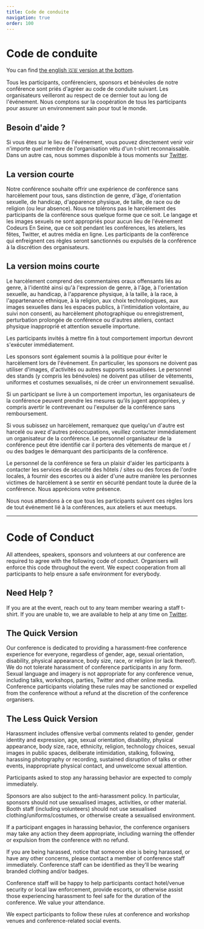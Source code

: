 ```yaml
---
title: Code de conduite
navigation: true
order: 100
---
```



<OGImage path="/images/ces/social.jpg" />

# Code de conduite

You can find [the english 🇬🇧 version at the bottom](#code-of-conduct).

Tous les participants, conférenciers, sponsors et bénévoles de notre conférence
sont priés d'agréer au code de conduite suivant. Les organisateurs veilleront au
respect de ce dernier tout au long de l'événement. Nous comptons sur la
coopération de tous les participants pour assurer un environnement sain pour
tout le monde.

## Besoin d'aide ?

Si vous êtes sur le lieu de l'événement, vous pouvez directement venir voir
n'importe quel membre de l'organisation vêtu d'un t-shirt reconnaissable. Dans
un autre cas, nous sommes disponible à tous moments sur
[Twitter](https://twitter.com/codeursenseine).

## La version courte

Notre conférence souhaite offrir une expérience de conférence sans
harcèlement pour tous, sans distinction de genre, d'âge, d'orientation
sexuelle, de handicap, d'apparence physique, de taille, de race ou de
religion (ou leur absence). Nous ne tolérons pas le harcèlement des
participants de la conférence sous quelque forme que ce soit. Le langage
et les images sexuels ne sont appropriés pour aucun lieu de l'événement
Codeurs En Seine, que ce soit pendant les conférences, les ateliers, les
fêtes, Twitter, et autres média en ligne. Les participants de la
conférence qui enfreignent ces règles seront sanctionnés ou expulsés de
la conférence à la discrétion des organisateurs.

## La version moins courte

Le harcèlement comprend des commentaires oraux offensants liés au genre,
à l'identité ainsi qu'à l'expression de genre, à l'âge, à l'orientation
sexuelle, au handicap, à l'apparence physique, à la taille, à la race, à
l'appartenance ethnique, à la religion, aux choix technologiques, aux
images sexuelles dans les espaces publics, à l'intimidation volontaire,
au suivi non consenti, au harcèlement photographique ou enregistrement,
perturbation prolongée de conférence ou d'autres ateliers, contact
physique inapproprié et attention sexuelle importune.

Les participants invités à mettre fin à tout comportement importun
devront s'exécuter immédiatement.

Les sponsors sont également soumis à la politique pour éviter le
harcèlement lors de l'événement. En particulier, les sponsors ne doivent
pas utiliser d'images, d'activités ou autres supports sexualisées. Le
personnel des stands (y compris les bénévoles) ne doivent pas utiliser
de vêtements, uniformes et costumes sexualisés, ni de créer un
environnement sexualisé.

Si un participant se livre à un comportement importun, les organisateurs
de la conférence peuvent prendre les mesures qu’ils jugent appropriées,
y compris avertir le contrevenant ou l'expulser de la conférence sans
remboursement.

Si vous subissez un harcèlement, remarquez que quelqu'un d'autre est
harcelé ou avez d'autres préoccupations, veuillez contacter
immédiatement un organisateur de la conférence. Le personnel
organisateur de la conférence peut être identifié car il portera des
vêtements de marque et / ou des badges le démarquant des participants de
la conférence.

Le personnel de la conférence se fera un plaisir d'aider les
participants à contacter les services de sécurité des hôtels / sites ou
des forces de l'ordre locales, à fournir des escortes ou à aider d'une
autre manière les personnes victimes de harcèlement à se sentir en
sécurité pendant toute la durée de la conférence. Nous apprécions votre
présence.

Nous nous attendons à ce que tous les participants suivent ces règles
lors de tout événement lié à la conférences, aux ateliers et aux
meetups.

---

# Code of Conduct

All attendees, speakers, sponsors and volunteers at our conference are
required to agree with the following code of conduct. Organisers will
enforce this code throughout the event. We expect cooperation from all
participants to help ensure a safe environment for everybody.

## Need Help ?

If you are at the event, reach out to any team member wearing a staff
t-shirt. If you are unable to, we are available to help at any time on
[Twitter](https://twitter.com/codeursenseine).

## The Quick Version

Our conference is dedicated to providing a harassment-free conference
experience for everyone, regardless of gender, age, sexual orientation,
disability, physical appearance, body size, race, or religion (or lack
thereof). We do not tolerate harassment of conference participants in
any form. Sexual language and imagery is not appropriate for any
conference venue, including talks, workshops, parties, Twitter and other
online media. Conference participants violating these rules may be
sanctioned or expelled from the conference without a refund at the
discretion of the conference organisers.

## The Less Quick Version

Harassment includes offensive verbal comments related to gender, gender
identity and expression, age, sexual orientation, disability, physical
appearance, body size, race, ethnicity, religion, technology choices,
sexual images in public spaces, deliberate intimidation, stalking,
following, harassing photography or recording, sustained disruption of
talks or other events, inappropriate physical contact, and unwelcome
sexual attention.

Participants asked to stop any harassing behavior are expected to comply
immediately.

Sponsors are also subject to the anti-harassment policy. In particular,
sponsors should not use sexualised images, activities, or other
material. Booth staff (including volunteers) should not use sexualised
clothing/uniforms/costumes, or otherwise create a sexualised
environment.

If a participant engages in harassing behavior, the conference
organisers may take any action they deem appropriate, including warning
the offender or expulsion from the conference with no refund.

If you are being harassed, notice that someone else is being harassed,
or have any other concerns, please contact a member of conference staff
immediately. Conference staff can be identified as they'll be wearing
branded clothing and/or badges.

Conference staff will be happy to help participants contact hotel/venue
security or local law enforcement, provide escorts, or otherwise assist
those experiencing harassment to feel safe for the duration of the
conference. We value your attendance.

We expect participants to follow these rules at conference and workshop
venues and conference-related social events.
